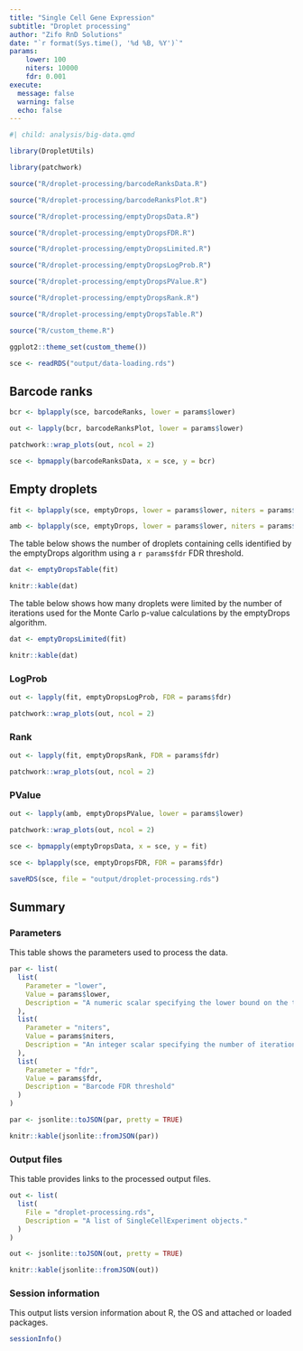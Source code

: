 ```yaml
---
title: "Single Cell Gene Expression"
subtitle: "Droplet processing"
author: "Zifo RnD Solutions"
date: "`r format(Sys.time(), '%d %B, %Y')`"
params:
    lower: 100
    niters: 10000
    fdr: 0.001
execute:
  message: false
  warning: false
  echo: false
---
```


<!-- Include big data processing -->

```r
#| child: analysis/big-data.qmd
```

<!-- Load Bioconductor package(s) -->

```r
library(DropletUtils)
```

<!-- Load CRAN package(s) -->

```r
library(patchwork)
```

<!-- Source helper function(s) -->

```r
source("R/droplet-processing/barcodeRanksData.R")

source("R/droplet-processing/barcodeRanksPlot.R")

source("R/droplet-processing/emptyDropsData.R")

source("R/droplet-processing/emptyDropsFDR.R")

source("R/droplet-processing/emptyDropsLimited.R")

source("R/droplet-processing/emptyDropsLogProb.R")

source("R/droplet-processing/emptyDropsPValue.R")

source("R/droplet-processing/emptyDropsRank.R")

source("R/droplet-processing/emptyDropsTable.R")
```

<!-- Set custom theme -->

```r
source("R/custom_theme.R")

ggplot2::theme_set(custom_theme())
```

<!-- Read experiment object(s) -->

```r
sce <- readRDS("output/data-loading.rds")
```

## Barcode ranks

<!-- Compute barcode rank statistics -->

```r
bcr <- bplapply(sce, barcodeRanks, lower = params$lower)
```

<!-- Plot barcode rank statistics -->

```r
out <- lapply(bcr, barcodeRanksPlot, lower = params$lower)

patchwork::wrap_plots(out, ncol = 2)
```

<!-- Add barcode rank statistics to column data -->

```r
sce <- bpmapply(barcodeRanksData, x = sce, y = bcr)
```

## Empty droplets

<!-- Identify empty droplets -->

```r
fit <- bplapply(sce, emptyDrops, lower = params$lower, niters = params$niters)
```

<!-- Identify empty droplets with ambient testing -->

```r
amb <- bplapply(sce, emptyDrops, lower = params$lower, niters = params$niters, test.ambient = TRUE)
```

The table below shows the number of droplets containing cells identified by the emptyDrops algorithm using a `r params$fdr` FDR threshold.

```r
dat <- emptyDropsTable(fit)

knitr::kable(dat)
```

The table below shows how many droplets were limited by the number of iterations used for the Monte Carlo p-value calculations by the emptyDrops algorithm.

```r
dat <- emptyDropsLimited(fit)

knitr::kable(dat)
```

::: {.panel-tabset}

### LogProb

<!-- Plot droplet log probability -->

```r
out <- lapply(fit, emptyDropsLogProb, FDR = params$fdr)

patchwork::wrap_plots(out, ncol = 2)
```

### Rank

<!-- Plot droplet rank -->

```r
out <- lapply(fit, emptyDropsRank, FDR = params$fdr)

patchwork::wrap_plots(out, ncol = 2)
```

### PValue

<!-- Plot ambient P value -->

```r
out <- lapply(amb, emptyDropsPValue, lower = params$lower)

patchwork::wrap_plots(out, ncol = 2)
```

:::

<!-- Add empty droplet statistics to column data -->

```r
sce <- bpmapply(emptyDropsData, x = sce, y = fit)
```

<!-- Filter droplets by FDR threshold -->

```r
sce <- bplapply(sce, emptyDropsFDR, FDR = params$fdr)
```

<!-- Save experiment object(s) -->

```r
saveRDS(sce, file = "output/droplet-processing.rds")
```

## Summary

### Parameters

This table shows the parameters used to process the data.

```r
par <- list(
  list(
    Parameter = "lower",
    Value = params$lower,
    Description = "A numeric scalar specifying the lower bound on the total UMI count, at or below which all barcodes are assumed to correspond to empty droplets."
  ),
  list(
    Parameter = "niters",
    Value = params$niters,
    Description = "An integer scalar specifying the number of iterations to use for the Monte Carlo p-value calculations."
  ),
  list(
    Parameter = "fdr",
    Value = params$fdr,
    Description = "Barcode FDR threshold"
  )
)

par <- jsonlite::toJSON(par, pretty = TRUE)

knitr::kable(jsonlite::fromJSON(par))
```

### Output files

This table provides links to the processed output files.

```r
out <- list(
  list(
    File = "droplet-processing.rds",
    Description = "A list of SingleCellExperiment objects."
  )
)

out <- jsonlite::toJSON(out, pretty = TRUE)

knitr::kable(jsonlite::fromJSON(out))
```

### Session information

This output lists version information about R, the OS and attached or loaded packages.

```r
sessionInfo()
```
